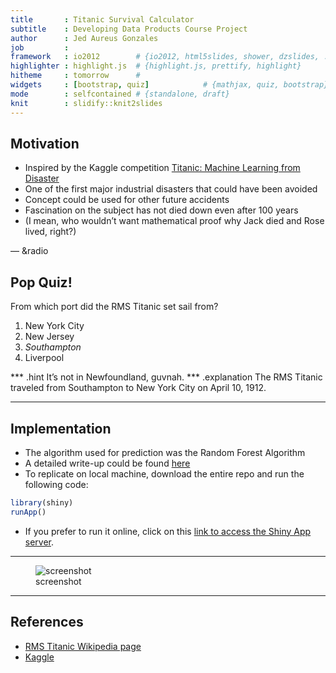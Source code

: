 ```yaml
---
title       : Titanic Survival Calculator
subtitle    : Developing Data Products Course Project
author      : Jed Aureus Gonzales
job         : 
framework   : io2012        # {io2012, html5slides, shower, dzslides, ...}
highlighter : highlight.js  # {highlight.js, prettify, highlight}
hitheme     : tomorrow      # 
widgets     : [bootstrap, quiz]            # {mathjax, quiz, bootstrap}
mode        : selfcontained # {standalone, draft}
knit        : slidify::knit2slides
---
```


## Motivation

* Inspired by the Kaggle competition [Titanic: Machine Learning from Disaster](https://www.kaggle.com/c/titanic-gettingStarted)
* One of the first major industrial disasters that could have been avoided
* Concept could be used for other future accidents
* Fascination on the subject has not died down even after 100 years
* (I mean, who wouldn't want mathematical proof why Jack died and Rose lived, right?)

--- &radio

## Pop Quiz!

From which port did the RMS Titanic set sail from?

1. New York City
2. New Jersey
3. _Southampton_
4. Liverpool

*** .hint
It's not in Newfoundland, guvnah.
*** .explanation
The RMS Titanic traveled from Southampton to New York City on April 10, 1912.

---

## Implementation

* The algorithm used for prediction was the Random Forest Algorithm
* A detailed write-up could be found [here](analysis.pdf)
* To replicate on local machine, download the entire repo and run the following code:

```r
library(shiny)
runApp()
```

* If you prefer to run it online, click on this [link to access the Shiny App server](https://jedau.shinyapps.io/DevDataProd007-Proj/).

---

![screenshot](assets/img/screenshot.png)

---

## References

* [RMS Titanic Wikipedia page](http://en.wikipedia.org/wiki/RMS_Titanic)
* [Kaggle](https://www.kaggle.com/)

